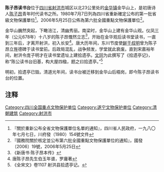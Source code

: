 {{msg:四川省文物保護單位
|名稱 = 陳子昂讀書台
|編號 = 120
|圖片 = 
|級別 = S1
|分類 = 
|時代 = [[唐代|唐代]]
|地点 = [[四川省|四川省]][[射洪市|射洪市]][[金華山|金華山]]
|坐標 =
|登錄 = 1980年7月7日
}}
{{msg:四川省文物保護單位
|名稱 = 陳子昂讀書台
|編號 = 726
|圖片 = 
|級別 = 106
|分類 = 
|時代 = 清
|地点 = [[四川省|四川省]][[射洪市|射洪市]]
|坐標 =
|登錄 = 2006年5月25日
}}
'''陈子昂读书台'''位于[[四川省|四川省]][[射洪市|射洪市]]城区以北23公里处的[[金华镇|金华镇]]金华山上，是初唐诗人[[陈子昂|陈子昂]]青年时代读书之所。1980年7月7日列為四川省重新確定公布的第一批省級文物保護單位<ref>『關於重新公布全省文物保護單位名單的通知』，四川省人民政府，一九八〇年七月七日，川府發（1980）154號文件</ref>。2006年5月25日公佈為第六批全國重點文物保護單位<ref>『國務院關於核定並公布第六批全國重點文物保護單位的通知』，國發〔2006〕19號，2006年5月25日</ref>。

金华山巍然突起，下瞰涪江，清幽秀丽。南梁时，金华山上建有金华山观。仪凤三年（公元678年）十八岁的陈子昂慨然立志<ref>《新唐书·陈子昂本传》</ref>，开始在金华观后读书堂读书，一直到三年后，才离开射洪，初入长安<ref>唐陈子昂先生伯玉年谱，罗庸著</ref>。唐大历年间，东川节度使[[鲜于叔明|鲜于叔明]]曾为陈子昂立旌德碑于读书堂前。后政局混乱，战争频发，学堂就此衰废。直到宋嘉裕年间，射洪令庞子明才在读书堂遗址上建拾遗亭。[[文同|文同]]为此撰写了《拾遗亭记》，称“陈公读书台旧基，构大屋四楹，题之曰拾遗亭。”<ref>《全宋文》卷1107 射洪县拾遗亭记。</ref>

明初，拾遗亭已毁。清道光年间，读书台被迁移到金华山后梧岗，即今陈子昂读书台的位置。

==注释==
{{Reflist|2}}
{{四川全国重点文物保护单位}}
[[Category:四川全国重点文物保护单位|Category:四川全国重点文物保护单位]]
[[Category:遂宁文物保护单位|Category:遂宁文物保护单位]]
[[Category:清朝建筑|Category:清朝建筑]]
[[Category:射洪市|Category:射洪市]]